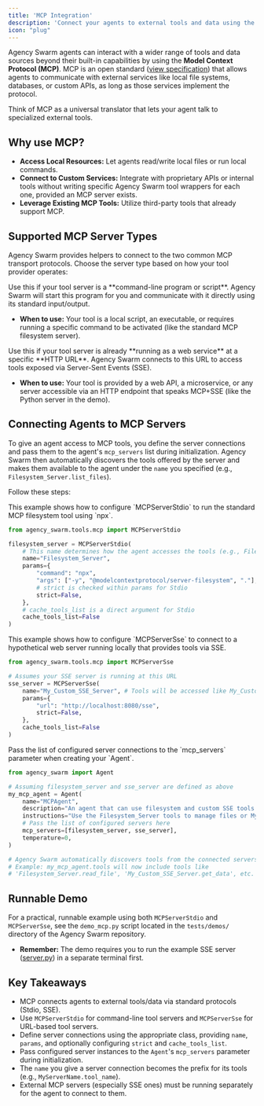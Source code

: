 ```yaml
---
title: 'MCP Integration'
description: 'Connect your agents to external tools and data using the Model Context Protocol (MCP).'
icon: "plug"
---
```



Agency Swarm agents can interact with a wider range of tools and data sources beyond their built-in capabilities by using the **Model Context Protocol (MCP)**. MCP is an open standard ([view specification](https://github.com/modelcontextprotocol/modelcontextprotocol)) that allows agents to communicate with external services like local file systems, databases, or custom APIs, as long as those services implement the protocol.

Think of MCP as a universal translator that lets your agent talk to specialized external tools.

## Why use MCP?

*   **Access Local Resources:** Let agents read/write local files or run local commands.
*   **Connect to Custom Services:** Integrate with proprietary APIs or internal tools without writing specific Agency Swarm tool wrappers for each one, provided an MCP server exists.
*   **Leverage Existing MCP Tools:** Utilize third-party tools that already support MCP.

## Supported MCP Server Types

Agency Swarm provides helpers to connect to the two common MCP transport protocols. Choose the server type based on how your tool provider operates:

<Accordion title="MCPServerStdio: For Command-Line Tools" icon="terminal">
Use this if your tool server is a **command-line program or script**. Agency Swarm will start this program for you and communicate with it directly using its standard input/output.

*   **When to use:** Your tool is a local script, an executable, or requires running a specific command to be activated (like the standard MCP filesystem server).
</Accordion>

<Accordion title="MCPServerSse: For Web Service Tools" icon="globe-pointer">
Use this if your tool server is already **running as a web service** at a specific **HTTP URL**. Agency Swarm connects to this URL to access tools exposed via Server-Sent Events (SSE).

*   **When to use:** Your tool is provided by a web API, a microservice, or any server accessible via an HTTP endpoint that speaks MCP+SSE (like the Python server in the demo).
</Accordion>


## Connecting Agents to MCP Servers

To give an agent access to MCP tools, you define the server connections and pass them to the agent's `mcp_servers` list during initialization. Agency Swarm then automatically discovers the tools offered by the server and makes them available to the agent under the `name` you specified (e.g., `Filesystem_Server.list_files`).

Follow these steps:

<Accordion title="Step 1: Define Stdio Server Connection (e.g., Filesystem)">
This example shows how to configure `MCPServerStdio` to run the standard MCP filesystem tool using `npx`.

```python
from agency_swarm.tools.mcp import MCPServerStdio

filesystem_server = MCPServerStdio(
    # This name determines how the agent accesses the tools (e.g., Filesystem_Server.list_files)
    name="Filesystem_Server",
    params={
        "command": "npx",
        "args": ["-y", "@modelcontextprotocol/server-filesystem", "."], # Run in current directory
        # strict is checked within params for Stdio
        strict=False,
    },
    # cache_tools_list is a direct argument for Stdio
    cache_tools_list=False
)
```
</Accordion>

<Accordion title="Step 2: Define SSE Server Connection (Optional)">
This example shows how to configure `MCPServerSse` to connect to a hypothetical web server running locally that provides tools via SSE.

```python
from agency_swarm.tools.mcp import MCPServerSse

# Assumes your SSE server is running at this URL
sse_server = MCPServerSse(
    name="My_Custom_SSE_Server", # Tools will be accessed like My_Custom_SSE_Server.some_tool
    params={
        "url": "http://localhost:8080/sse",
        strict=False,
    },
    cache_tools_list=False
)
```
</Accordion>

<Accordion title="Step 3: Initialize Agent with Servers">
Pass the list of configured server connections to the `mcp_servers` parameter when creating your `Agent`.

```python
from agency_swarm import Agent

# Assuming filesystem_server and sse_server are defined as above
my_mcp_agent = Agent(
    name="MCPAgent",
    description="An agent that can use filesystem and custom SSE tools.",
    instructions="Use the Filesystem_Server tools to manage files or My_Custom_SSE_Server tools for custom tasks.",
    # Pass the list of configured servers here
    mcp_servers=[filesystem_server, sse_server],
    temperature=0,
)

# Agency Swarm automatically discovers tools from the connected servers.
# Example: my_mcp_agent.tools will now include tools like
# 'Filesystem_Server.read_file', 'My_Custom_SSE_Server.get_data', etc.
```
</Accordion>


## Runnable Demo

For a practical, runnable example using both `MCPServerStdio` and `MCPServerSse`, see the `demo_mcp.py` script located in the `tests/demos/` directory of the Agency Swarm repository.

*   **Remember:** The demo requires you to run the example SSE server ([server.py](https://github.com/VRSEN/agency-swarm/blob/main/tests/scripts/server.py)) in a separate terminal first.

## Key Takeaways

*   MCP connects agents to external tools/data via standard protocols (Stdio, SSE).
*   Use `MCPServerStdio` for command-line tool servers and `MCPServerSse` for URL-based tool servers.
*   Define server connections using the appropriate class, providing `name`, `params`, and optionally configuring `strict` and `cache_tools_list`.
*   Pass configured server instances to the `Agent`'s `mcp_servers` parameter during initialization.
*   The `name` you give a server connection becomes the prefix for its tools (e.g., `MyServerName.tool_name`).
*   External MCP servers (especially SSE ones) must be running separately for the agent to connect to them.
